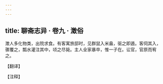 ```yaml
---
---
---
```

title: 聊斋志异 · 卷九 · 澂俗
---

澂人多化物类，出院求食。有客寓旅邸时，见群鼠入米盎，驱之即遁。客伺其入，骤覆之，瓢水灌注其中，顷之尽毙。主人全家暴卒，惟一子在。讼官，官原而宥之。

【翻译】

【注释】


